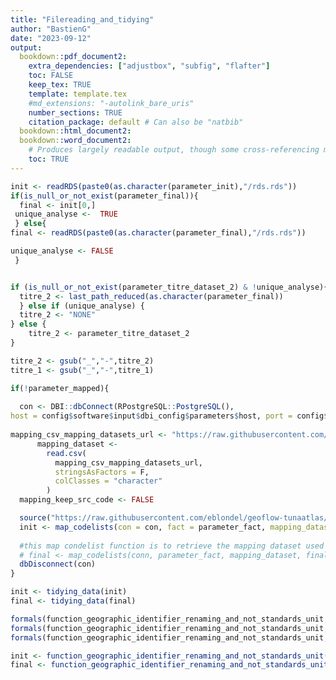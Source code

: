 ```yaml
---
title: "Filereading_and_tidying"
author: "BastienG"
date: "2023-09-12"
output:
  bookdown::pdf_document2:
    extra_dependencies: ["adjustbox", "subfig", "flafter"]
    toc: FALSE
    keep_tex: TRUE
    template: template.tex
    #md_extensions: "-autolink_bare_uris"
    number_sections: TRUE
    citation_package: default # Can also be "natbib"
  bookdown::html_document2:
  bookdown::word_document2: 
    # Produces largely readable output, though some cross-referencing may fail. Useful for collaboration.
    toc: TRUE
---
```




```r

init <- readRDS(paste0(as.character(parameter_init),"/rds.rds"))
if(is_null_or_not_exist(parameter_final)){
  final <- init[0,] 
 unique_analyse <-  TRUE
 } else{
final <- readRDS(paste0(as.character(parameter_final),"/rds.rds")) 

unique_analyse <- FALSE
 }


if (is_null_or_not_exist(parameter_titre_dataset_2) & !unique_analyse){
  titre_2 <- last_path_reduced(as.character(parameter_final))
  } else if (unique_analyse) {
  titre_2 <- "NONE"
} else {
    titre_2 <- parameter_titre_dataset_2
}

titre_2 <- gsub("_","-",titre_2)
titre_1 <- gsub("_","-",titre_1)

```


```r


if(!parameter_mapped){
  
  con <- DBI::dbConnect(RPostgreSQL::PostgreSQL(),
host = config$software$input$dbi_config$parameters$host, port = config$software$input$dbi_config$parameters$port,  user = config$software$input$dbi_config$parameters$user,dbname=config$software$input$dbi_config$parameters$dbname, password = config$software$input$dbi_config$parameters$password)
  
mapping_csv_mapping_datasets_url <- "https://raw.githubusercontent.com/fdiwg/fdi-mappings/main/global/firms/gta/codelist_mapping_rfmos_to_global.csv"
      mapping_dataset <-
        read.csv(
          mapping_csv_mapping_datasets_url,
          stringsAsFactors = F,
          colClasses = "character"
        )
  mapping_keep_src_code <- FALSE

  source("https://raw.githubusercontent.com/eblondel/geoflow-tunaatlas/master/tunaatlas_scripts/generation/map_codelists.R")
  init <- map_codelists(con = con, fact = parameter_fact, mapping_dataset = mapping_dataset, dataset_to_map = init, mapping_keep_src_code = FALSE, summary_mapping = TRUE)$dataset_mapped
        
  #this map condelist function is to retrieve the mapping dataset used
  # final <- map_codelists(conn, parameter_fact, mapping_dataset, final, mapping_keep_src_code = FALSE, summary_mapping = FALSE)
  dbDisconnect(con)
}

```

```r

init <- tidying_data(init)
final <- tidying_data(final)

```


```r

formals(function_geographic_identifier_renaming_and_not_standards_unit, envir = environment())$geo_dim = parameter_geographical_dimension
formals(function_geographic_identifier_renaming_and_not_standards_unit, envir = environment())$parameter_fact = parameter_fact
formals(function_geographic_identifier_renaming_and_not_standards_unit, envir = environment())$parameter_UNK_for_not_standards_unit = parameter_UNK_for_not_standards_unit

init <- function_geographic_identifier_renaming_and_not_standards_unit(init)
final <- function_geographic_identifier_renaming_and_not_standards_unit(final)


```
